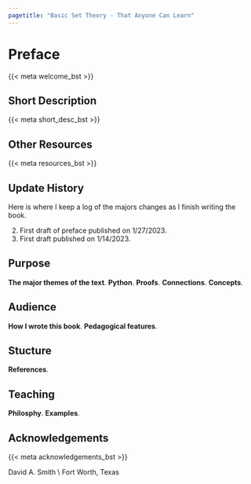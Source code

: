 ```yaml
---
pagetitle: "Basic Set Theory - That Anyone Can Learn"
---
```

# Preface {.unnumbered}

::: {.content-visible when-format="pdf"}
\pagenumbering{roman}
\pagestyle{preface} 
:::

::: {.content-visible when-format="html"}
{{< meta welcome_bst >}}
:::

::: {.content-visible when-format="html"}
## Short Description
{{< meta short_desc_bst >}}
:::

::: {.content-visible when-format="html"}
## Other Resources 
{{< meta resources_bst >}} 
:::

::: {.content-visible when-format="html"}
## Update History
Here is where I keep a log of the majors changes as I finish writing the book. 

2. First draft of preface published on 1/27/2023.
1. First draft published on 1/14/2023.
:::



::: {.content-hidden }

## Purpose {.unnumbered .unlisted }
**The major themes of the text**.
**Python**.
**Proofs**.
**Connections**.
**Concepts**.

## Audience {.unnumbered .unlisted }
**How I wrote this book**.
**Pedagogical features**.

## Stucture {.unnumbered .unlisted }
**References**.

## Teaching {.unnumbered .unlisted }
**Philosphy**.
**Examples**.

:::



## Acknowledgements {.unnumbered .unlisted }
{{< meta acknowledgements_bst >}} 

David A. Smith \\ Fort Worth, Texas


::: {.content-visible when-format="pdf"}
\setcounter{secnumdepth}{1}
\setcounter{tocdepth}{1}
\clearpage
\pagestyle{toc} 
\tableofcontents
\mainmatter 
\pagenumbering{arabic}
\pagestyle{fancy} 
:::
